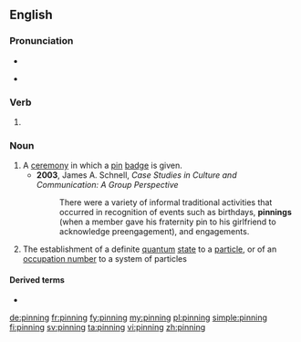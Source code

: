 ==English==

===Pronunciation===
* {{IPA|/ˈpɪnɪŋ/|lang=en}}
* {{homophones|penning|lang=en}} {{a|pin-pen}}

===Verb===
{{head|en|present participle}}

# {{present participle of|pin|lang=en|nocat=1}}

===Noun===
{{en-noun}}

# A [[ceremony]] in which a [[pin]] [[badge]] is given.
#* '''2003''', James A. Schnell, ''Case Studies in Culture and Communication: A Group Perspective''
#*: There were a variety of informal traditional activities that occurred in recognition of events such as birthdays, '''pinnings''' (when a member gave his fraternity pin to his girlfriend to acknowledge preengagement), and engagements.
# {{lb|en|physics}} The establishment of a definite [[quantum]] [[state]] to a [[particle]], or of an [[occupation number]] to a system of particles

====Derived terms====
* {{l|en|quasipinning}}

[[de:pinning]]
[[fr:pinning]]
[[fy:pinning]]
[[my:pinning]]
[[pl:pinning]]
[[simple:pinning]]
[[fi:pinning]]
[[sv:pinning]]
[[ta:pinning]]
[[vi:pinning]]
[[zh:pinning]]
